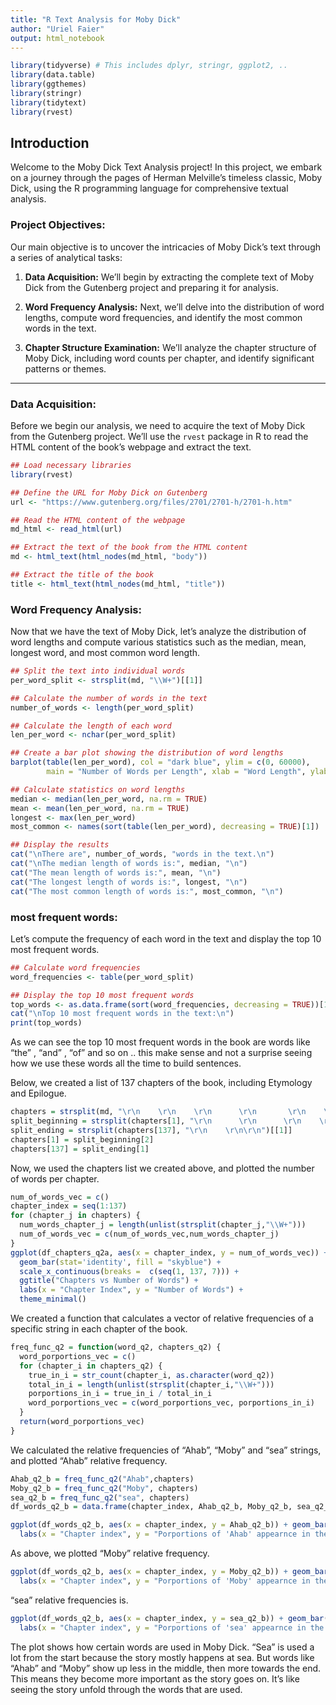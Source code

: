 ---
title: "R Text Analysis for Moby Dick"
author: "Uriel Faier"
output: html_notebook
---

```{r, include=FALSE}
library(tidyverse) # This includes dplyr, stringr, ggplot2, .. 
library(data.table)
library(ggthemes)
library(stringr)
library(tidytext) 
library(rvest)
```


## Introduction

Welcome to the Moby Dick Text Analysis project! In this project, we embark on a journey through the pages of Herman Melville's timeless classic, Moby Dick, using the R programming language for comprehensive textual analysis.

### Project Objectives:

Our main objective is to uncover the intricacies of Moby Dick's text through a series of analytical tasks:

1. **Data Acquisition:** We'll begin by extracting the complete text of Moby Dick from the Gutenberg project and preparing it for analysis.

2. **Word Frequency Analysis:** Next, we'll delve into the distribution of word lengths, compute word frequencies, and identify the most common words in the text.

3. **Chapter Structure Examination:** We'll analyze the chapter structure of Moby Dick, including word counts per chapter, and identify significant patterns or themes.


---


### Data Acquisition:

Before we begin our analysis, we need to acquire the text of Moby Dick from the Gutenberg project. We'll use the `rvest` package in R to read the HTML content of the book's webpage and extract the text.

```{r}
## Load necessary libraries
library(rvest)

## Define the URL for Moby Dick on Gutenberg
url <- "https://www.gutenberg.org/files/2701/2701-h/2701-h.htm"

## Read the HTML content of the webpage
md_html <- read_html(url)

## Extract the text of the book from the HTML content
md <- html_text(html_nodes(md_html, "body"))

## Extract the title of the book
title <- html_text(html_nodes(md_html, "title"))
```


### Word Frequency Analysis:

Now that we have the text of Moby Dick, let's analyze the distribution of word lengths and compute various statistics such as the median, mean, longest word, and most common word length.


```{r}
## Split the text into individual words
per_word_split <- strsplit(md, "\\W+")[[1]]

## Calculate the number of words in the text
number_of_words <- length(per_word_split)

## Calculate the length of each word
len_per_word <- nchar(per_word_split)

## Create a bar plot showing the distribution of word lengths
barplot(table(len_per_word), col = "dark blue", ylim = c(0, 60000), 
        main = "Number of Words per Length", xlab = "Word Length", ylab = "Frequency")
```


```{r}
## Calculate statistics on word lengths
median <- median(len_per_word, na.rm = TRUE)
mean <- mean(len_per_word, na.rm = TRUE)
longest <- max(len_per_word)
most_common <- names(sort(table(len_per_word), decreasing = TRUE)[1])

## Display the results
cat("\nThere are", number_of_words, "words in the text.\n")
cat("\nThe median length of words is:", median, "\n")
cat("The mean length of words is:", mean, "\n")
cat("The longest length of words is:", longest, "\n")
cat("The most common length of words is:", most_common, "\n")
```

### most frequent words:

Let's compute the frequency of each word in the text and display the top 10 most frequent words.

```{r}
## Calculate word frequencies
word_frequencies <- table(per_word_split)

## Display the top 10 most frequent words
top_words <- as.data.frame(sort(word_frequencies, decreasing = TRUE))[1:10,]
cat("\nTop 10 most frequent words in the text:\n")
print(top_words)
```


As we can see the top 10 most frequent words in the book are words like
"the" , "and" , "of" and so on .. this make sense and not a surprise
seeing how we use these words all the time to build sentences.




Below, we created a list of 137 chapters of the book, including
Etymology and Epilogue.

```{r}
chapters = strsplit(md, "\r\n    \r\n    \r\n      \r\n       \r\n    \r\n    \r\n      \r\n    \r\n      |\r\n\r\n      \r\n    \r\n      \r\n       \r\n    \r\n    \r\n      \r\n    \r\n      |\r\n     \r\n    \r\n      \r\n       \r\n    \r\n    \r\n      \r\n    \r\n      ")[[1]]
split_beginning = strsplit(chapters[1], "\r\n      \r\n      \r\n    \r\n      \r\n       \r\n      \r\n        \r\n      \r\n        ")[[1]]
split_ending = strsplit(chapters[137], "\r\n    \r\n\r\n")[[1]]
chapters[1] = split_beginning[2]
chapters[137] = split_ending[1]
```


Now, we used the chapters list we created above, and plotted the number
of words per chapter.

```{r}
num_of_words_vec = c()
chapter_index = seq(1:137)
for (chapter_j in chapters) {
  num_words_chapter_j = length(unlist(strsplit(chapter_j,"\\W+")))
  num_of_words_vec = c(num_of_words_vec,num_words_chapter_j)
}
ggplot(df_chapters_q2a, aes(x = chapter_index, y = num_of_words_vec)) +
  geom_bar(stat='identity', fill = "skyblue") +
  scale_x_continuous(breaks =  c(seq(1, 137, 7))) +
  ggtitle("Chapters vs Number of Words") +
  labs(x = "Chapter Index", y = "Number of Words") +
  theme_minimal()
```

We created a function that calculates a vector of relative frequencies
of a specific string in each chapter of the book.

```{r}
freq_func_q2 = function(word_q2, chapters_q2) {
  word_porportions_vec = c()
  for (chapter_i in chapters_q2) {
    true_in_i = str_count(chapter_i, as.character(word_q2))
    total_in_i = length(unlist(strsplit(chapter_i,"\\W+")))
    porportions_in_i = true_in_i / total_in_i
    word_porportions_vec = c(word_porportions_vec, porportions_in_i)
  }
  return(word_porportions_vec)
}
```

We calculated the relative frequencies of "Ahab", "Moby" and "sea"
strings, and plotted "Ahab" relative frequency.

```{r}
Ahab_q2_b = freq_func_q2("Ahab",chapters)
Moby_q2_b = freq_func_q2("Moby", chapters)
sea_q2_b = freq_func_q2("sea", chapters)
df_words_q2_b = data.frame(chapter_index, Ahab_q2_b, Moby_q2_b, sea_q2_b)

ggplot(df_words_q2_b, aes(x = chapter_index, y = Ahab_q2_b)) + geom_bar(stat='identity', fill = "skyblue") +scale_x_continuous(breaks =  c(seq(1,137,7))) + ggtitle("Porportions of 'Ahab' name apperance vs Chapters") +
  labs(x = "Chapter index", y = "Porportions of 'Ahab' appearnce in the chapter")
```



As above, we plotted "Moby" relative frequency.

```{r}
ggplot(df_words_q2_b, aes(x = chapter_index, y = Moby_q2_b)) + geom_bar(stat='identity', fill = "skyblue") +scale_x_continuous(breaks =  c(seq(1,137,7))) + ggtitle("Porportions of 'Moby' name apperance vs Chapters") +
  labs(x = "Chapter index", y = "Porportions of 'Moby' appearnce in the chapter")
```

"sea" relative frequencies is.

```{r}
ggplot(df_words_q2_b, aes(x = chapter_index, y = sea_q2_b)) + geom_bar(stat='identity', fill = "skyblue") +scale_x_continuous(breaks =  c(seq(1,137,7))) + ggtitle("Porportions of 'sea' apperance vs Chapters") +
  labs(x = "Chapter index", y = "Porportions of 'sea' appearnce in the chapter")
```

The plot shows how certain words are used in Moby Dick. "Sea" is used a lot from the start because the story mostly happens at sea. But words like "Ahab" and "Moby" show up less in the middle, then more towards the end. This means they become more important as the story goes on. It's like seeing the story unfold through the words that are used.



















